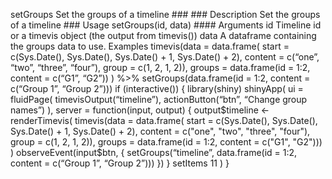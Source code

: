 setGroups Set the groups of a timeline
### ### Description
Set the groups of a timeline
### Usage
setGroups(id, data)
#### Arguments 
id Timeline id or a timevis object (the output from timevis())
data A dataframe containing the groups data to use.
Examples
timevis(data = data.frame(
start = c(Sys.Date(), Sys.Date(), Sys.Date() + 1, Sys.Date() + 2),
content = c("one", "two", "three", "four"),
group = c(1, 2, 1, 2)),
groups = data.frame(id = 1:2, content = c("G1", "G2"))
) %>%
setGroups(data.frame(id = 1:2, content = c("Group 1", "Group 2")))
if (interactive()) {
library(shiny)
shinyApp(
ui = fluidPage(
timevisOutput("timeline"),
actionButton("btn", "Change group names")
),
server = function(input, output) {
output$timeline <- renderTimevis(
timevis(data = data.frame(
start = c(Sys.Date(), Sys.Date(), Sys.Date() + 1, Sys.Date() + 2),
content = c("one", "two", "three", "four"),
group = c(1, 2, 1, 2)),
groups = data.frame(id = 1:2, content = c("G1", "G2")))
)
observeEvent(input$btn, {
setGroups("timeline",
data.frame(id = 1:2, content = c("Group 1", "Group 2")))
})
}
setItems 11
)
}
